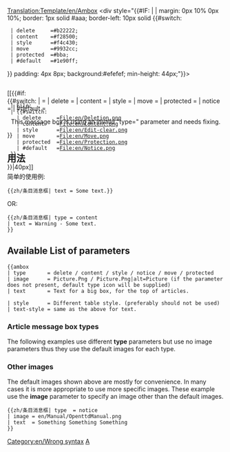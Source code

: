 <noinclude>[[Translation:Template/en/Ambox]]</noinclude><!-- 
      Wiki条目消息框代码适配

--><includeonly><div style="{{#IF: {{{style|}}} | {{{style}}} | margin: 0px 10% 0px 10%; border: 1px solid #aaa; border-left: 10px solid {{#switch:{{{type|}}} 
  | delete     =#b22222;
  | content    =#f28500;
  | style      =#f4c430;
  | move       =#9932cc;
  | protected  =#bba;
  | #default   =#1e90ff;
}} padding: 4px 8px; background:#efefef; min-height: 44px;"}}>
<div style="position: absolute;">[[{{#if:{{{image|}}}
  | File:{{{image}}}
  | {{#switch:{{{type|}}}
    | delete     =File:en/Deletion.png
    | content    =File:en/Content.png
    | style      =File:en/Edit-clear.png
    | move       =File:en/Move.png
    | protected  =File:en/Protection.png
    | #default   =File:en/Notice.png
  }}
}}|40px]]</div>
<div style="border: none; padding: 2px 2px 2px 62px;">
<span style="{{#IF: {{{text-style|}}} | {{{text-style}}} | }}"> {{{text|}}} </span>
</div></div><!-- 
检测并报告有故障的使用情况 [[Template:Ambox#Article message box types|"type"]] parameter:
-->{{#switch:{{{type|}}}
|            = <!--No type fed, is also valid input --> 
| delete     =
| content    = 
| style      =
| move       =
| protected  =
| notice     =
| #default   = <div style="text-align: center;">This message box is using an invalid "type={{{type|}}}" parameter and needs fixing.</div>[[Category:en/Wrong syntax]]
}}</includeonly><noinclude>

==用法==
简单的使用例:
<pre>
{{zh/条目消息框| text = Some text.}}
</pre>
{{zh/条目消息框| text = Some text.}}

OR:
<pre>
{{zh/条目消息框| type = content
| text = Warning - Some text.
}}
</pre>
{{zh/条目消息框| type = content | text = Warning - Some text.}}

== Available List of parameters==
<pre>
{{ambox
| type       = delete / content / style / notice / move / protected
| image      = Picture.Png / Picture.Png|alt=Picture (if the parameter does not present, default type icon will be supplied)
| text       = Text for a big box, for the top of articles.

| style      = Different table style. (preferably should not be used)
| text-style = same as the above for text.
</pre>

=== Article message box types ===

The following examples use different '''type''' parameters but use no image parameters thus they use the default images for each type.


{{zh/条目消息框| type  = delete
| text  = type=<u>delete</u> – Deletion issues, such as {{en/S|en/Delete}}.
}}
{{zh/条目消息框| type  = content
| text  = type=<u>content</u> – Content issues, such as {{en/S|en/Warning}}.
}}
{{zh/条目消息框| type  = style
| text  = type=<u>style</u> – Style issues, such as {{en/S|en/Cleanup}}.
}}
{{zh/条目消息框| type  = notice
| text  = type=<u>notice</u> – Article notices, such as {{en/S|en/Current}}.
}}
{{zh/条目消息框| type  = move
| text  = type=<u>move</u> – Merge, split and transwiki proposals, such as {{en/S|en/Split}}.
}}
{{zh/条目消息框| type  = protected
| text  = type=<u>protected</u> – Protection notices, such as {{en/S|en/Historical}}.
}}

=== Other images ===

The default images shown above are mostly for convenience. In many cases it is more appropriate to use more specific images. These example use the '''image''' parameter to specify an image other than the default images.

<pre>{{zh/条目消息框| type  = notice
| image = en/Manual/OpenttdManual.png
| text  = Something Something Something 
}}</pre>

{{zh/条目消息框| type  = notice
| image = en/Manual/OpenttdManual.png
| text  = Something Something Something 
}}

[[Category:en/Message boxes|A]]
</noinclude><!--

  CSS if the option will become available

/* Article message box styles */
table.ambox {
    margin: 0px 10%;   /* 10% = Will not overlap with other elements */
    border: 1px solid #aaa; 
    border-left: 10px solid #1e90ff;    /* Default "notice" blue */
    background: #fbfbfb; 
}
table.ambox + table.ambox {   /* Single border between stacked boxes. */
    margin-top: -1px;
}
.ambox th.mbox-text, 
.ambox td.mbox-text {            /* The message body cell(s) */
    padding: 0.25em 0.5em;       /* 0.5em left/right */
}
.ambox td.mbox-image {           /* The left image cell */
    padding: 2px 0 2px 0.5em;    /* 0.5em left, 0px right */
}
.ambox td.mbox-imageright {      /* The right image cell */
    padding: 2px 0.5em 2px 0;    /* 0px left, 0.5em right */
}

table.ambox-notice {
    border-left: 10px solid #1e90ff;    /* 蓝色*/
}
table.ambox-speedy {
    border-left: 10px solid #b22222;    /* 红色*/
    background: #fee;                   /* 粉色*/
}
table.ambox-delete {
    border-left: 10px solid #b22222;    /* 红色*/
}
table.ambox-content {
    border-left: 10px solid #f28500;    /* 橘色*/
}
table.ambox-style {
    border-left: 10px solid #f4c430;    /* 黄色*/
}
table.ambox-move {
    border-left: 10px solid #9932cc;    /* 紫色*/
}
table.ambox-protection {
    border-left: 10px solid #bba;       /* 金属灰色 */
}
-->